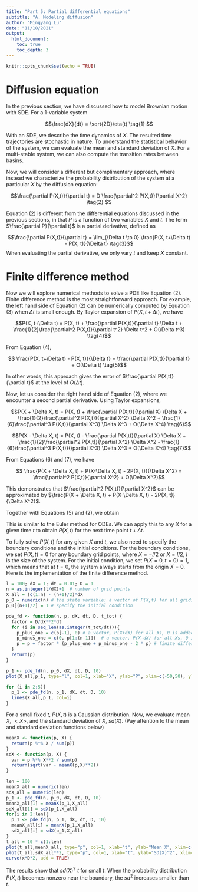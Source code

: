 ```yaml
---
title: "Part 5: Partial differential equations"
subtitle: "A. Modeling diffusion"
author: "Mingyang Lu"
date: "11/18/2021"
output: 
  html_document:
    toc: true
    toc_depth: 3
---
```


```r
knitr::opts_chunk$set(echo = TRUE)
```

# Diffusion equation

In the previous section, we have discussed how to model Brownian motion with SDE. For a 1-variable system

$$\frac{dX}{dt} = \sqrt{2D}\eta(t) \tag{1} $$

With an SDE, we describe the time dynamics of $X$. The resulted time trajectories are stochastic in nature. To understand the statistical behavior of the system, we can evaluate the mean and standard deviation of $X$. For a multi-stable system, we can also compute the transition rates between basins. 

Now, we will consider a different but complimentary approach, where instead we characterize the probability distribution of the system at a particular $X$ by the diffusion equation:

$$\frac{\partial P(X,t)}{\partial t} = D \frac{\partial^2 P(X,t)}{\partial X^2} \tag{2} $$

Equation (2) is different from the differential equations discussed in the previous sections, in that $P$ is a function of two variables $X$ and $t$. The term $\frac{\partial P}{\partial t}$ is a partial derivative, defined as


 $$\frac{\partial P(X,t)}{\partial t} = \lim_{\Delta t \to 0} \frac{P(X, t+\Delta t) - P(X, t)}{\Delta t} \tag{3}$$
When evaluating the partial derivative, we only vary $t$ and keep $X$ constant.

# Finite difference method

Now we will explore numerical methods to solve a PDE like Equation (2). Finite difference method is the most straightforward approach. For example, the left hand side of Equation (2) can be numerically computed by Equation (3) when $\Delta t$ is small enough. By Taylor expansion of $P(X, t+\Delta t)$, we have

$$P(X, t+\Delta t) = P(X, t) + \frac{\partial P(X,t)}{\partial t} \Delta t + \frac{1}{2}\frac{\partial^2 P(X,t)}{\partial t^2} \Delta t^2 + O(\Delta t^3) \tag{4}$$

From Equation (4), 

$$  \frac{P(X, t+\Delta t) - P(X, t)}{\Delta t} = \frac{\partial P(X,t)}{\partial t} + O(\Delta t) \tag{5}$$

In other words, this approach gives the error of $\frac{\partial P(X,t)}{\partial t}$ at the level of $O(\Delta t)$.

Now, let us consider the right hand side of Equation (2), where we encounter a second partial derivative. Using Taylor expansions,

$$P(X + \Delta X, t) = P(X, t) + \frac{\partial P(X,t)}{\partial X} \Delta X + \frac{1}{2}\frac{\partial^2 P(X,t)}{\partial X^2} \Delta X^2 + \frac{1}{6}\frac{\partial^3 P(X,t)}{\partial X^3} \Delta X^3 + O(\Delta X^4) \tag{6}$$

$$P(X - \Delta X, t) = P(X, t) - \frac{\partial P(X,t)}{\partial X} \Delta X + \frac{1}{2}\frac{\partial^2 P(X,t)}{\partial X^2} \Delta X^2 - \frac{1}{6}\frac{\partial^3 P(X,t)}{\partial X^3} \Delta X^3 + O(\Delta X^4) \tag{7}$$

From Equations (6) and (7), we have


$$  \frac{P(X + \Delta X, t) + P(X-\Delta X, t) - 2P(X, t)}{\Delta X^2} = \frac{\partial^2 P(X,t)}{\partial X^2} + O(\Delta X^2)$$

This demonstrates that $\frac{\partial^2 P(X,t)}{\partial X^2}$ can be approximated by  $\frac{P(X + \Delta X, t) + P(X-\Delta X, t) - 2P(X, t)}{\Delta X^2}$.

Together with Equations (5) and (2), we obtain

\begin{equation}
\begin{aligned}
P(X, t+\Delta t) &= P(X, t) + \frac{\partial P(X,t)}{\partial t} \Delta t \\
 &= P(X, t) + D \frac{\partial^2 P(X,t)}{\partial X^2} \Delta t  \\
 &= P(X, t) + D \frac{P(X + \Delta X, t) + P(X-\Delta X, t) - 2P(X, t)}{\Delta X^2} \Delta t
\end{aligned}
\end{equation}

This is similar to the Euler method for ODEs. We can apply this to any $X$ for a given time $t$ to obtain $P(X, t)$ for the next time point $t + \Delta t$.

To fully solve $P(X, t)$ for any given $X$ and $t$, we also need to specify the boundary conditions and the initial conditions. For the boundary conditions, we set $P(X, t) = 0$ for any boundary grid points, where $X = -l/2$ or $X = l/2$, $l$ is the size of the system. For the initial condition, we set $P(X=0, t =0) = 1$, which means that at $t = 0$, the system always starts from the origin $X=0$. Here is the implementation of the finite difference method.

```r
l = 100; dX = 1; dt = 0.01; D = 1
n = as.integer(l/dX)+1  # number of grid points
X_all = (c(1:n) - (n+1)/2)*dX
p_0 = numeric(n) # the state variable: a vector of P(X,t) for all grids at time t
p_0[(n+1)/2] = 1 # specify the initial condition

pde_fd <- function(n, p, dX, dt, D, t_tot) {
  factor = D/dX**2*dt
  for (i in seq_len(as.integer(t_tot/dt))){
    p_plus_one = c(p[-1], 0) # a vector, P(X+dX) for all Xs, 0 is added to specify the boundary conditions
    p_minus_one = c(0, p[1:(n-1)])  # a vector, P(X-dX) for all Xs, 0 is added to specify the boundary conditions
    p = p + factor * (p_plus_one + p_minus_one - 2 * p) # finite difference to update all P(X,t)
  }
  return(p)
}

p_1 <- pde_fd(n, p_0, dX, dt, D, 10)
plot(X_all,p_1, type="l", col=1, xlab="X", ylab="P", xlim=c(-50,50), ylim=c(0,0.1)) 

for (i in 2:5){
  p_1 <- pde_fd(n, p_1, dX, dt, D, 10)
  lines(X_all,p_1, col=i)
}
```

For a small fixed $t$, $P(X,t)$ is a Gaussian distribution. Now, we evaluate mean $X$, $<X>$, and the standard deviation of $X$, $sd(X)$. (Pay attention to the mean and standard deviation functions below)

```r
meanX <- function(p, X) {
  return(p %*% X / sum(p))
}
sdX <- function(p, X) {
  var = p %*% X**2 / sum(p)
  return(sqrt(var - meanX(p,X)**2))
}

len = 100
meanX_all = numeric(len)
sdX_all = numeric(len)
p_1 <- pde_fd(n, p_0, dX, dt, D, 10)
meanX_all[1] = meanX(p_1,X_all)
sdX_all[1] = sdX(p_1,X_all)
for(i in 2:len){
  p_1 <- pde_fd(n, p_1, dX, dt, D, 10)
  meanX_all[i] = meanX(p_1,X_all)
  sdX_all[i] = sdX(p_1,X_all)
}
t_all = 10 * c(1:len)
plot(t_all,meanX_all, type="p", col=1, xlab="t", ylab="Mean X", xlim=c(1,len*10), ylim=c(-5,5)) 
plot(t_all,sdX_all**2, type="p", col=1, xlab="t", ylab="SD(X)^2", xlim=c(1,len*10), ylim=c(0,500)) 
curve(x*D*2, add = TRUE)
```

The results show that $sd(X)^2 ~ t$ for small $t$. When the probability distribution $P(X,t)$ becomes nonzero near the boundary, the $sd^2$ increases smaller than $t$.

